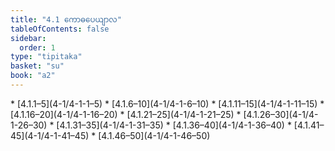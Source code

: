 ```yaml
---
title: "4.1 ကောဓပေယျာလ"
tableOfContents: false
sidebar:
  order: 1
type: "tipitaka"
basket: "su"
book: "a2"
---
```



<DynamicBreadcrumb />



<TableOfContents book="a2" section="4.1">
* [4.1.1–5](4-1/4-1-1–5)
* [4.1.6–10](4-1/4-1-6–10)
* [4.1.11–15](4-1/4-1-11–15)
* [4.1.16–20](4-1/4-1-16–20)
* [4.1.21–25](4-1/4-1-21–25)
* [4.1.26–30](4-1/4-1-26–30)
* [4.1.31–35](4-1/4-1-31–35)
* [4.1.36–40](4-1/4-1-36–40)
* [4.1.41–45](4-1/4-1-41–45)
* [4.1.46–50](4-1/4-1-46–50)
</TableOfContents>